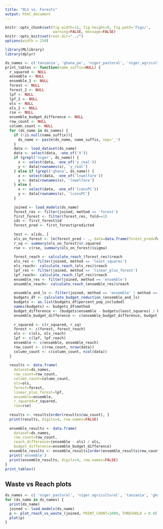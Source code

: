 ```yaml
---
title: "OLS vs. Forests"
output: html_document
---
```

```r
knitr::opts_chunk$set(fig.width=12, fig.height=8, fig.path='Figs/',
                      warning=FALSE, message=FALSE)
knitr::opts_knit$set(root.dir="../")
options(width = 250)
```

```r
library(MLlibrary)
library(dplyr)
```

```r
ds_names <- c('tanzania', 'ghana_pe', 'niger_pastoral', 'niger_agricultural', 'mexico')
print_tables <- function(name_suffix=NULL) {
  r_squared <- NULL
  ensemble <- NULL
  ensemble_2 <- NULL
  forest <- NULL
  forest_2 <- NULL
  lpf <- NULL
  lpf_2 <- NULL
  ols <- NULL
  ols_2 <- NULL
  rse <- NULL
  ensemble_budget_difference <- NULL
  row_count <- NULL
  column_count <- NULL
  for (ds_name in ds_names) {
    if (!is.null(name_suffix)){
      ds_name <- paste(ds_name, name_suffix, sep='_')
    }
    data <- load_dataset(ds_name)
    data <- select(data, -one_of('X'))
    if (grepl('niger', ds_name)) {
      x <- select(data, -one_of('y_real'))
      y <- data[rownames(x), 'y_real']
    } else if (grepl('ghana', ds_name)) {
      x <- select(data, -one_of('lnwelfare'))
      y <- data[rownames(x), 'lnwelfare']
    } else {
      x <- select(data, -one_of('lconsPC'))
      y <- data[rownames(x), 'lconsPC']
    }
    
    joined <- load_models(ds_name)
    forest_res <- filter(joined, method == 'forest')
    first_forest <- filter(forest_res, fold==1)
    ids <- first_forest$id
    forest_pred <- first_forest$predicted
    
    test <- x[ids, ]
    ols_on_forest <- lm(forest_pred ~ ., data=data.frame(forest_pred=forest_pred, test))
    r_sq <- summary(ols_on_forest)$r.squared
    rse <- c(rse, summary(ols_on_forest)$sigma)
    
    forest_reach <- calculate_reach_(forest_res)$reach
    ols_res <- filter(joined, method == 'least_squares')
    ols_reach<- calculate_reach_(ols_res)$reach
    lpf_res <- filter(joined, method == 'linear_plus_forest')
    lpf_reach<- calculate_reach_(lpf_res)$reach
    ensemble_res <- filter(joined, method == 'ensemble')
    ensemble_reach<- calculate_reach_(ensemble_res)$reach
    
    ensemble_and_ls <- filter(joined, method == 'ensemble' | method == 'least_squares')
    budgets_df <- calculate_budget_reduction_(ensemble_and_ls)
    budgets <- as.list(budgets_df$percent_pop_included)
    names(budgets) <- budgets_df$method
    budget_difference <- (budgets$ensemble - budgets$least_squares) / budgets$least_squares
    ensemble_budget_difference <- c(ensemble_budget_difference, budget_difference)
    
    r_squared <- c(r_squared, r_sq)
    forest <- c(forest, forest_reach)
    ols <- c(ols, ols_reach)
    lpf <- c(lpf, lpf_reach)
    ensemble <- c(ensemble, ensemble_reach)
    row_count <- c(row_count, nrow(data))
    column_count <- c(column_count, ncol(data))
  }
  
  results <- data.frame(
    dataset=ds_names,
    row_count=row_count,
    column_count=column_count,
    ols=ols,
    forest=forest,
    linear_plus_forest=lpf,
    ensemble=ensemble,
    r_squared=r_squared,
    rse=rse)
  
  results <- results[order(results$row_count), ]
  print(results, digits=4, row.names=FALSE)
  
  ensemble_results <- data.frame(
    dataset=ds_names,
    row_count=row_count,
    reach_difference=(ensemble - ols) / ols,
    budget_difference=ensemble_budget_difference)
  ensemble_results <- ensemble_results[order(ensemble_results$row_count), ]
  print('ensemble')
  print(ensemble_results, digits=4, row.names=FALSE)
}
print_tables()
```


## Waste vs Reach plots

```r
ds_names <- c( 'niger_pastoral', 'niger_agricultural', 'tanzania', 'ghana_pe', 'mexico')
for (ds_name in ds_names) {
  print(ds_name)
  joined <- load_models(ds_name)
  p <- plot_reach_vs_waste_(joined, POINT_COUNT=1000, THRESHOLD = 0.4)
  plot(p)
}
```

